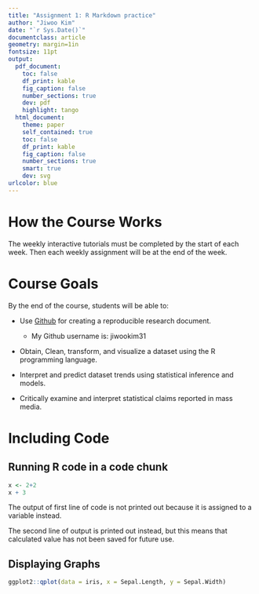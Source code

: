 ```yaml
---
title: "Assignment 1: R Markdown practice"
author: "Jiwoo Kim"
date: "`r Sys.Date()`"
documentclass: article
geometry: margin=1in
fontsize: 11pt
output:
  pdf_document:
    toc: false
    df_print: kable
    fig_caption: false
    number_sections: true
    dev: pdf
    highlight: tango
  html_document:
    theme: paper
    self_contained: true
    toc: false
    df_print: kable
    fig_caption: false
    number_sections: true
    smart: true
    dev: svg
urlcolor: blue
---
```


<!-- Write your Markdown below this line -->
# How the Course Works

The weekly interactive tutorials must be completed by the start of each week. Then each weekly assignment will be at the end of the week. 

# Course Goals

By the end of the course, students will be able to:

* Use [Github](https://github.com/) for creating a reproducible research document.

   * My Github username is: jiwookim31
   
* Obtain, Clean, transform, and visualize a dataset using the R programming language.
* Interpret and predict dataset trends using statistical inference and models.
* Critically examine and interpret statistical claims reported in mass media.

#  Including Code

## Running R code in a code chunk
```r
x <- 2+2
x + 3
```
The output of first line of code is not printed out because it is assigned to a variable instead.

The second line of output is printed out instead, but this means that calculated value has not been saved for future use.

## Displaying Graphs
```r
ggplot2::qplot(data = iris, x = Sepal.Length, y = Sepal.Width)
```



